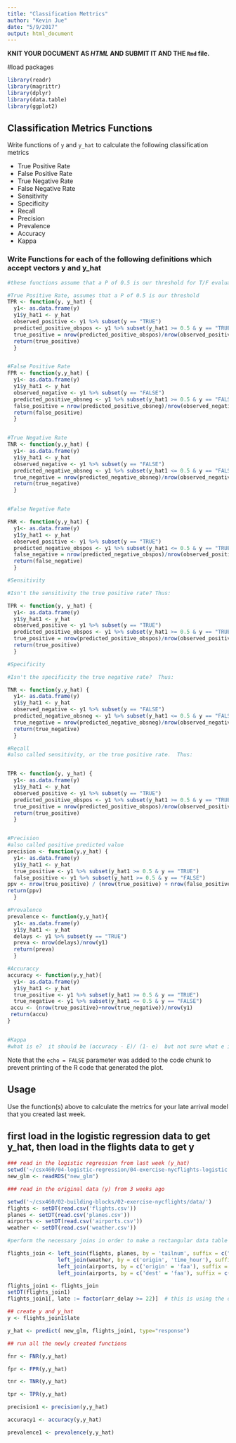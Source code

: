 ---
title: "Classification Mettrics"
author: "Kevin Jue"
date: "5/9/2017"
output: html_document
---


**KNIT YOUR DOCUMENT AS *HTML* AND SUBMIT IT AND THE `Rmd` file.** 
 
#load packages
```{r}
library(readr)
library(magrittr)
library(dplyr)
library(data.table)
library(ggplot2)
```


## Classification Metrics Functions 

Write functions of `y` and `y_hat` to calculate the following classification metrics

* True Positive Rate  
* False Positive Rate
* True Negative Rate  
* False Negative Rate 
* Sensitivity 
* Specificity 
* Recall 
* Precision
* Prevalence 
* Accuracy
* Kappa


### Write Functions for each of the following definitions which accept vectors y and y_hat
```{r "definitions"}

#these functions assume that a P of 0.5 is our threshold for T/F evaluation, and that y, and y_hat are both from the same dataset and same size

#True Positive Rate, assumes that a P of 0.5 is our threshold
TPR <- function(y, y_hat) {
  y1<- as.data.frame(y)
  y1$y_hat1 <- y_hat
  observed_positive <- y1 %>% subset(y == "TRUE")
  predicted_positive_obspos <- y1 %>% subset(y_hat1 >= 0.5 & y == "TRUE")
  true_positive = nrow(predicted_positive_obspos)/nrow(observed_positive)
  return(true_positive)
  }


#False Positive Rate
FPR <- function(y,y_hat) {
  y1<- as.data.frame(y)
  y1$y_hat1 <- y_hat
  observed_negative <- y1 %>% subset(y == "FALSE")
  predicted_positive_obsneg <- y1 %>% subset(y_hat1 >= 0.5 & y == "FALSE")
  false_positive = nrow(predicted_positive_obsneg)/nrow(observed_negative)
  return(false_positive)
  }


#True Negative Rate
TNR <- function(y,y_hat) {
  y1<- as.data.frame(y)
  y1$y_hat1 <- y_hat
  observed_negative <- y1 %>% subset(y == "FALSE")
  predicted_negative_obsneg <- y1 %>% subset(y_hat1 <= 0.5 & y == "FALSE")
  true_negative = nrow(predicted_negative_obsneg)/nrow(observed_negative)
  return(true_negative)
  }


#False Negative Rate

FNR <- function(y,y_hat) {
  y1<- as.data.frame(y)
  y1$y_hat1 <- y_hat
  observed_positive <- y1 %>% subset(y == "TRUE")
  predicted_negative_obspos <- y1 %>% subset(y_hat1 <= 0.5 & y == "TRUE")
  false_negative = nrow(predicted_negative_obspos)/nrow(observed_positive)
  return(false_negative)
  }

#Sensitivity

#Isn't the sensitivity the true positive rate? Thus:

TPR <- function(y, y_hat) {
  y1<- as.data.frame(y)
  y1$y_hat1 <- y_hat
  observed_positive <- y1 %>% subset(y == "TRUE")
  predicted_positive_obspos <- y1 %>% subset(y_hat1 >= 0.5 & y == "TRUE")
  true_positive = nrow(predicted_positive_obspos)/nrow(observed_positive)
  return(true_positive)
  }

#Specificity

#Isn't the specificity the true negative rate?  Thus:

TNR <- function(y,y_hat) {
  y1<- as.data.frame(y)
  y1$y_hat1 <- y_hat
  observed_negative <- y1 %>% subset(y == "FALSE")
  predicted_negative_obsneg <- y1 %>% subset(y_hat1 <= 0.5 & y == "FALSE")
  true_negative = nrow(predicted_negative_obsneg)/nrow(observed_negative)
  return(true_negative)
  }

#Recall
#also called sensitivity, or the true positive rate.  Thus:


TPR <- function(y, y_hat) {
  y1<- as.data.frame(y)
  y1$y_hat1 <- y_hat
  observed_positive <- y1 %>% subset(y == "TRUE")
  predicted_positive_obspos <- y1 %>% subset(y_hat1 >= 0.5 & y == "TRUE")
  true_positive = nrow(predicted_positive_obspos)/nrow(observed_positive)
  return(true_positive)
  }


#Precision
#also called positive predicted value
precision <- function(y,y_hat) {
  y1<- as.data.frame(y)
  y1$y_hat1 <- y_hat
  true_positive <- y1 %>% subset(y_hat1 >= 0.5 & y == "TRUE")
  false_positive <- y1 %>% subset(y_hat1 >= 0.5 & y == "FALSE")
ppv <- nrow(true_positive) / (nrow(true_positive) + nrow(false_positive))
return(ppv)  
  }

#Prevalence
prevalence <- function(y,y_hat){
  y1<- as.data.frame(y)
  y1$y_hat1 <- y_hat
  delays <- y1 %>% subset(y == "TRUE")
  preva <- nrow(delays)/nrow(y1)
  return(preva)
  }

#Accuraccy
accuracy <- function(y,y_hat){
  y1<- as.data.frame(y)
  y1$y_hat1 <- y_hat
  true_positive <- y1 %>% subset(y_hat1 >= 0.5 & y == "TRUE")
  true_negative <- y1 %>% subset(y_hat1 <= 0.5 & y == "FALSE")
 accu <- (nrow(true_positive)+nrow(true_negative))/nrow(y1) 
 return(accu)
}


#Kappa
#what is e?  it should be (accuracy - E)/ (1- e)  but not sure what e is

```

Note that the `echo = FALSE` parameter was added to the code chunk to prevent printing of the R code that generated the plot.


## Usage 

Use the function(s) above to calculate the metrics for your late arrival model that
you created last week. 


## first load in the logistic regression data to get y_hat, then load in the flights data to get y
```{r "evaluations"}

### read in the logistic regression from last week (y_hat)
setwd('~/csx460/04-logistic-regression/04-exercise-nycflights-logistic')
new_glm <- readRDS("new_glm")

### read in the original data (y) from 3 weeks ago

setwd('~/csx460/02-building-blocks/02-exercise-nycflights/data/')
flights <- setDT(read.csv('flights.csv'))
planes <- setDT(read.csv('planes.csv'))
airports <- setDT(read.csv('airports.csv'))
weather <- setDT(read.csv('weather.csv'))

#perform the necessary joins in order to make a rectangular data table

flights_join <- left_join(flights, planes, by = 'tailnum', suffix = c(".of_flights",".of_planes")) %>%
                left_join(weather, by = c('origin', 'time_hour'), suffix = c(".of_flights",".of_weather")) %>%
                left_join(airports, by = c('origin' = 'faa'), suffix = c(".of_flights",".of_origin")) %>%
                left_join(airports, by = c('dest' = 'faa'), suffix = c(".of_origin",".of_dest"))

flights_join1 <- flights_join
setDT(flights_join1)
flights_join1[, late := factor(arr_delay >= 22)]  # this is using the data.table package to create the factor

## create y and y_hat
y <- flights_join1$late

y_hat <- predict( new_glm, flights_join1, type="response")

## run all the newly created functions

fnr <- FNR(y,y_hat)

fpr <- FPR(y,y_hat)

tnr <- TNR(y,y_hat)

tpr <- TPR(y,y_hat)

precision1 <- precision(y,y_hat)

accuracy1 <- accuracy(y,y_hat)

prevalence1 <- prevalence(y,y_hat)

```

